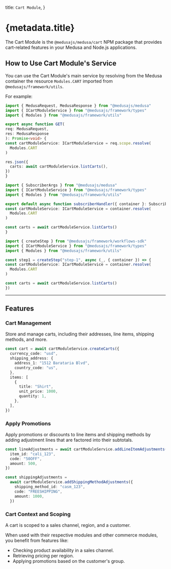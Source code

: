 
  title: `Cart Module`,
}

# {metadata.title}

The Cart Module is the `@medusajs/medusa/cart` NPM package that provides cart-related features in your Medusa and Node.js applications.

## How to Use Cart Module's Service

You can use the Cart Module's main service by resolving from the Medusa container the resource `Modules.CART` imported from `@medusajs/framework/utils`.

For example:

<CodeTabs groupId="resource-type">
  <CodeTab label="API Route" value="api-route">

  ```ts title="src/api/store/custom/route.ts"
  import { MedusaRequest, MedusaResponse } from "@medusajs/medusa"
  import { ICartModuleService } from "@medusajs/framework/types"
  import { Modules } from "@medusajs/framework/utils"

export async function GET(
  req: MedusaRequest,
  res: MedusaResponse
): Promise<void> {
  const cartModuleService: ICartModuleService = req.scope.resolve(
    Modules.CART
  )

  res.json({
    carts: await cartModuleService.listCarts(),
  })
}
```

  </CodeTab>
  <CodeTab label="Subscriber" value="subscribers">

  ```ts title="src/subscribers/custom-handler.ts"
  import { SubscriberArgs } from "@medusajs/medusa"
  import { ICartModuleService } from "@medusajs/framework/types"
  import { Modules } from "@medusajs/framework/utils"

export default async function subscriberHandler({ container }: SubscriberArgs) {
  const cartModuleService: ICartModuleService = container.resolve(
    Modules.CART
  )

  const carts = await cartModuleService.listCarts()
}
```

  </CodeTab>
  <CodeTab label="Workflow Step" value="workflow-step">

  ```ts title="src/workflows/hello-world/step1.ts"
  import { createStep } from "@medusajs/framework/workflows-sdk"
  import { ICartModuleService } from "@medusajs/framework/types"
  import { Modules } from "@medusajs/framework/utils"

const step1 = createStep("step-1", async (_, { container }) => {
  const cartModuleService: ICartModuleService = container.resolve(
    Modules.CART
  )

  const carts = await cartModuleService.listCarts()
})
```

  </CodeTab>
</CodeTabs>

---

## Features

### Cart Management

Store and manage carts, including their addresses, line items, shipping methods, and more.

```ts
const cart = await cartModuleService.createCarts({
  currency_code: "usd",
  shipping_address: {
    address_1: "1512 Barataria Blvd",
    country_code: "us",
  },
  items: [
    {
      title: "Shirt",
      unit_price: 1000,
      quantity: 1,
    },
  ],
})
```

### Apply Promotions

Apply promotions or discounts to line items and shipping methods by adding adjustment lines that are factored into their subtotals.

```ts
const lineAdjustments = await cartModuleService.addLineItemAdjustments({
  item_id: "cali_123",
  code: "50OFF",
  amount: 500,
})

const shippingAdjustments =
  await cartModuleService.addShippingMethodAdjustments({
    shipping_method_id: "casm_123",
    code: "FREESHIPPING",
    amount: 1000,
  })
```

### Cart Context and Scoping

A cart is scoped to a sales channel, region, and a customer.

When used with their respective modules and other commerce modules, you benefit from features like:

- Checking product availability in a sales channel.
- Retrieving pricing per region.
- Applying promotions based on the customer's group.
